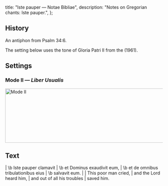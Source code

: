   title: "Iste pauper — Notae Bibliae",
  description: "Notes on Gregorian chants: Iste pauper.",
};

<Initial text="Iste pauper" />

## History

An antiphon from Psalm 34:6.

The setting below uses the tone of Gloria Patri II from the *<Definition lang="latin" anchor="liber-usualis" text="Liber Usualis" />* (1961).

## Settings

### Mode II — *Liber Usualis*

<Image
  src="/chants/iste-pauper.svg"
  alt="Mode II"
  width="600"
  height="173"
/>

## Text

<Poetry>
|  \b Iste pauper clamavit
|  \b et Dominus exaudivit eum,
|  \b et de omnibus tribulationibus eius
|  \b salvavit eum.
|
|  This poor man cried,
|  and the Lord heard him,
|  and out of all his troubles
|  saved him.
</Poetry>
